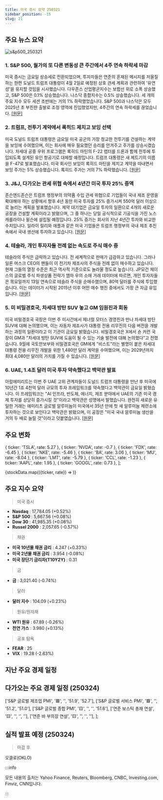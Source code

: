 ```yaml
---
title: 미국 증시 요약 250321
sidebar_position: -15
slug: 21
---
```


## 주요 뉴스 요약

![s&p500_250321](/map/250321.png)

### 1. **S&P 500, 월가의 또 다른 변동성 큰 주간에서 4주 연속 하락세 마감**

미국 증시는 금요일 상승세로 전환되었으며, 투자자들은 연준의 혼재된 메시지를 저울질하는 한편 도널드 트럼프 대통령이 4월 2일로 예정된 상호 관세 계획과 관련하여 '유연성'을 유지할 것임을 시사했습니다. 다우존스 산업평균지수는 보합선 위로 소폭 상승했고, S&P 500은 0.1% 상승했습니다. 나스닥 종합지수는 0.5% 상승했습니다. 세 개의 주요 지수 모두 세션 초반에는 거의 1% 하락했었습니다. S&P 500과 나스닥은 모두 2025년 초 부진한 출발로 조정 영역에 진입했었지만, 4주간의 연속 하락세를 끊었습니다. [[원문]](https://finance.yahoo.com/news/live/stock-market-today-sp-500-snaps-4-week-losing-streak-in-latest-volatile-week-on-wall-street-200032297.html)

### 2. **트럼프, 전투기 계약에서 록히드 제치고 보잉 선택**

미국 도널드 트럼프 대통령은 금요일 미국 공군의 가장 정교한 전투기를 건설하는 계약을 보잉에 수여했으며, 이는 회사에 매우 필요했던 승리를 안겨주고 주가를 상승시켰습니다. 차세대 공중 우위 프로그램은 록히드 마틴의 F-22 랩터를 드론과 함께 전투에 투입되도록 설계된 유인 항공기로 대체할 예정입니다. 트럼프 대통령은 새 제트기의 이름을 F-47로 발표했습니다. 미국 회사인 보잉이 록히드 마틴을 제치고 계약을 따내면서 보잉 주가는 5% 상승했습니다. 록히드 주가는 거의 7% 하락했습니다. [[원문]](https://www.reuters.com/business/aerospace-defense/trump-awards-boeing-much-needed-win-with-fighter-jet-contract-sources-say-2025-03-21/)

### 3. **J&J, 다가오는 관세 위협 속에서 4년간 미국 투자 25% 증액**

존슨앤드존슨은 트럼프 행정부의 의약품 수입 관세 위협으로 기업들이 국내 제조 운영을 확대해야 하는 상황에서 향후 4년 동안 미국 투자를 25% 증가시켜 550억 달러 이상으로 늘리는 계획을 발표했습니다. 제약 대기업은 금요일 투자의 일환으로 4개의 새로운 공장을 건설할 계획이라고 밝혔으며, 그 중 하나는 당일 공식적으로 기공식을 가진 노스캐롤라이나 윌슨에 설립될 예정입니다. 25% 증가는 회사의 지난 4년간 투자와 비교한 수치입니다. 일라이 릴리와 애플과 같은 미국 기업들은 트럼프 행정부의 국내 제조 추진 속에서 국내 생산에 투자하고 있습니다. [[원문]](https://www.reuters.com/business/jj-plans-invest-more-than-55-billion-us-over-next-four-years-2025-03-21/)

### 4. **테슬라, 개인 투자자들 전례 없는 속도로 주식 매수 중**

테슬라의 주식은 급락하고 있습니다. 전 세계적으로 판매가 급감하고 있습니다. 그러나 일론 머스크 CEO의 팬들이 이 전기차 제조사의 주식을 전례 없이 매수하고 있습니다. 현재 그들의 열정 수준은 최근 역사적 기준으로도 놀라울 정도로 높습니다. JP모건 체이스의 글로벌 주식 파생상품 전략가 엠마 우의 소매 거래 데이터에 따르면, 개인 투자자들은 목요일까지 13일 연속으로 테슬라 주식을 순매수했으며, 80억 달러를 주식에 투입했습니다. 이는 데이터가 시작된 2015년 이후 어떤 매수 행진 중에서도 가장 큰 자금 유입입니다. [[원문]](https://finance.yahoo.com/news/tesla-retail-fans-buy-stock-144151015.html)

### 5. **미 비밀경호국, 차세대 방탄 SUV 놓고 GM 임원진과 회동**

미국 비밀경호국 국장은 이번 주 미시간에서 제너럴 모터스 경영진과 만나 차세대 방탄 SUV에 대해 논의했으며, 이는 자동차 제조사가 대통령 전용 리무진의 다음 버전을 개발하는 과정의 일환이라고 이 기관이 금요일 밝혔습니다. 비밀경호국은 X에서 숀 커런 국장이 GM과 "차세대 방탄 SUV에 도움이 될 수 있는 기술 발전에 대해 논의했다"고 전했습니다. 9월에 국토안보부와 비밀경호국은 GM에게 "비스트"라는 별명이 붙은 차세대 대통령 전용 리무진 개발을 위한 1,480만 달러 계약을 수여했으며, 이는 2029년까지 최대 4,080만 달러의 가치를 가질 수 있습니다. [[원문]](https://www.reuters.com/business/autos-transportation/secret-service-meets-with-gm-execs-next-generation-armored-suvs-2025-03-21/)

### 6. **UAE, 1.4조 달러 미국 투자 약속했다고 백악관 발표**

아랍에미리트는 이번 주 UAE 고위 관계자들이 도널드 트럼프 대통령을 만난 후 미국에 10년간 1조 4천억 달러 규모의 투자 프레임워크를 약속했다고 백악관이 금요일 밝혔습니다. 이 프레임워크는 "AI 인프라, 반도체, 에너지, 제조 분야에서 UAE의 기존 미국 경제 투자를 상당히 증가시킬 것"이라고 백악관은 성명에서 말했습니다. 완전히 새로운 유일한 거래는 에미리츠 글로벌 알루미늄이 미국에서 35년 만에 첫 새 알루미늄 제련소에 투자하는 것으로 보인다고 백악관은 밝혔으며, 이 공장은 "미국 국내 알루미늄 생산을 거의 두 배로 늘릴 것"이라고 덧붙였습니다. [[원문]](https://www.reuters.com/world/after-trump-meeting-uae-commits-10-year-14-trillion-investment-framework-us-2025-03-21/)

## 주요 변화

  { ticker: 'TSLA', rate: 5.27 },
  { ticker: 'NVDA', rate: -0.7 },
  { ticker: 'FDX', rate: -6.45 },
  { ticker: 'NKE', rate: -5.46 },
  { ticker: 'BA', rate: 3.06 },
  { ticker: 'MU', rate: -8.04 },
  { ticker: 'LMT', rate: -5.79 },
  { ticker: 'CCL', rate: -1.23 },
  { ticker: 'AAPL', rate: 1.95 },
  { ticker: 'GOOGL', rate: 0.73 },
];

{stockData.map(({ticker, rate}) => <StockCardMini key={ticker} ticker={ticker} rate={rate}></StockCardMini>)}

## 주요 지수 요약

> 미국 증시

- **Nasdaq** : 17,784.05 (+0.52%)
- **S&P 500** : 5,667.56 (+0.08%)
- **Dow 30** : 41,985.35 (+0.08%)
- **Russel 2000** : 2,057.65 (-0.57%)

> 채권

- **미국 10년물 채권 금리** : 4.247 (+0.33%)
- **미국 2년물 채권 금리** : 3.954 (-0.08%)
- **미국 장단기 금리차(T10Y2Y)** : 0.31

> 금

- **금** : 3,021.40 (-0.74%)

> 달러

- **달러 지수** : 104.09 (+0.23%)

> 원유/원자재

- **WTI 원유** : 67.89 (-0.26%)
- **천연 가스** : 3.980 (+0.13%)

> 공포 탐욕

- **FEAR** : 25
- **VIX** : 19.28 (-2.63%)

## 지난 주요 경제 일정


<EconomicCalendar data={eventsData} />

## 다가오는 주요 경제 일정 (250324)

  ['S&P 글로벌 제조업 PMI', '🟥', '', '51.9', '52.7'],
  ['S&P 글로벌 서비스 PMI', '🟥', '', '51.2', '51.0'],
  ['S&P 글로벌 종합 PMI', '🟨', '', '', '51.6'],
  ['연준 보스틱 총재 연설', '🟨', '', '', ''],
  ['연준 바 부의장 연설', '🟨', '', '', ''],
];

<EconomicCalendar data={nextEventsData} />

## 실적 발표 예정 (250324)

> 마감 후

오클로(OKLO)

:::info

모든 내용의 출처는 Yahoo Finance, Reuters, Bloomberg, CNBC, Investing.com, Finviz, CNN입니다.

:::
